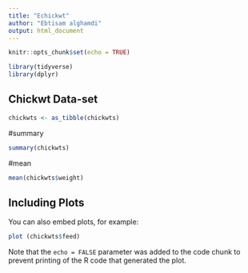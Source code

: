 ```yaml
---
title: "Echickwt"
author: "Ebtisam alghamdi"
output: html_document
---
```




```r
knitr::opts_chunk$set(echo = TRUE)
```

```r
library(tidyverse)
library(dplyr)
```
## Chickwt Data-set


 
```r
chickwts <- as_tibble(chickwts)
```
#summary 
```r
summary(chickwts)
```
#mean
```r
mean(chickwts$weight)
```


## Including Plots

You can also embed plots, for example:

```r
plot (chickwts$feed)
```

Note that the `echo = FALSE` parameter was added to the code chunk to prevent printing of the R code that generated the plot.
